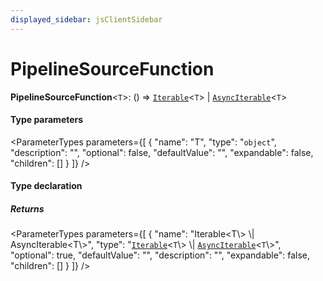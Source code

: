 ```yaml
---
displayed_sidebar: jsClientSidebar
---
```



# PipelineSourceFunction

 **PipelineSourceFunction**<`T`\>: () => [`Iterable`](../../internal/interfaces/internal.Iterable.mdx)<`T`\> \| [`AsyncIterable`](../../internal/interfaces/internal.AsyncIterable.mdx)<`T`\>

#### Type parameters

<ParameterTypes parameters={[
  {
    "name": "T",
    "type": "`object`",
    "description": "",
    "optional": false,
    "defaultValue": "",
    "expandable": false,
    "children": []
  }
]} />

#### Type declaration

##### Returns

<ParameterTypes parameters={[
  {
    "name": "Iterable<T\\> \\| AsyncIterable<T\\>",
    "type": "[`Iterable`](../../internal/interfaces/internal.Iterable.mdx)<`T`\\> \\| [`AsyncIterable`](../../internal/interfaces/internal.AsyncIterable.mdx)<`T`\\>",
    "optional": true,
    "defaultValue": "",
    "description": "",
    "expandable": false,
    "children": []
  }
]} />
